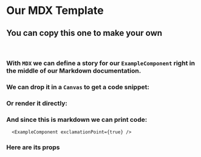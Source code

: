 
<Meta title="MDX/Example Story" component={ExampleComponent} />

# Our MDX Template
## You can copy this one to make your own
<br />

### With `MDX` we can define a story for our `ExampleComponent` right in the middle of our Markdown documentation.

### We can drop it in a `Canvas` to get a code snippet:

<Canvas>
  <Story name="Example story">
    <ExampleComponent />
  </Story>
</Canvas>

### Or render it directly:

<Box paddingY={1}>
  <ExampleComponent exclamationPoint />
</Box>

### And since this is markdown we can print code:

```tsx
  <ExampleComponent exclamationPoint={true} />
```

### Here are its props
<Props of={ExampleComponent} />
